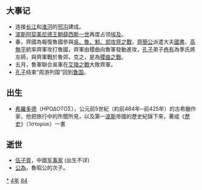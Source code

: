 {{yearTOC|-484|[[周敬王|周敬王]]三十六年 [[魯哀公|魯哀公]]十一年 [[齐简公|齐简公]]元年 [[晉定公|晉定公]]二十八年 [[秦悼公|秦悼公]]七年 [[楚惠王|楚惠王]]五年 [[宋景公|宋景公]]三十三年 [[卫出公|卫出公]]九年 [[陳湣公|陳湣公]]十八年 [[蔡成侯|蔡成侯]]七年 [[郑声公|郑声公]]十七年 [[燕孝公|燕孝公]]九年 [[吴王夫差|吴王夫差]]十二年 越王[[勾践|勾践]]十三年 [[杞湣公|杞湣公]]三年}}
== 大事记 ==
*连接[[长江|长江]]和[[淮河|淮河]]的[[邗沟|邗沟]]建成。
*[[波斯|波斯]][[阿契美尼德王朝|阿契美尼德王朝]][[薛西斯一世|薛西斯一世]]再度占领[[埃及|埃及]]。
*春，齊國為報復魯國參與[[吳、魯、邾、郯攻齊之戰|吳、魯、邾、郯攻齊之戰]]，[[齊簡公|齊簡公]]派遣大夫[[國書_(齊國)|國書]]、[[高無平|高無平]]統率齊軍攻打魯國，齊軍由稷曲向魯軍發動進攻，[[孔子|孔子]]弟子[[冉有|冉有]]為季氏將左師，與齊軍戰於魯郊，克之，是為[[稷曲之戰|稷曲之戰]]。
*五月，魯軍聯合吳軍在[[艾陵之戰|艾陵之戰]]大敗齊軍。
*[[孔子|孔子]]结束“周游列国”回到[[鲁国|鲁国]]。

== 出生 ==
*[[希羅多德|希羅多德]]（ΗΡΟΔΟΤΟΣ），公元前5世紀（約前484年─前425年）的古希臘作家，他把旅行中的所聞所見，以及第一[[波斯|波斯]]帝國的歷史紀錄下來，著成《[[歷史|歷史]]》（Ἱστορίαι）一書

== 逝世 ==
{{Wikisource year mention}}
*[[伍子胥|伍子胥]]，中國[[军事家|军事家]] (出生不详)
*[[公為|公為]]，魯昭公的次子。


[[Category:前484年|*]]
[[Category:前480年代|4年]]
[[Category:前5世纪各年|84]]